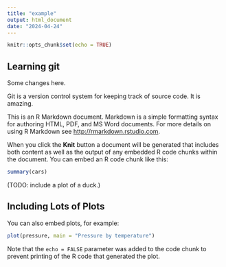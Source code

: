 ```yaml
---
title: "example"
output: html_document
date: "2024-04-24"
---
```


```r
knitr::opts_chunk$set(echo = TRUE)
```

## Learning git

Some changes here.

Git is a version control system for keeping track of source code. It is amazing.

This is an R Markdown document. Markdown is a simple formatting syntax for authoring HTML, PDF, and MS Word documents. For more details on using R Markdown see <http://rmarkdown.rstudio.com>.

When you click the **Knit** button a document will be generated that includes both content as well as the output of any embedded R code chunks within the document. You can embed an R code chunk like this:

```r
summary(cars)
```
(TODO: include a plot of a duck.)

## Including Lots of Plots

You can also embed plots, for example:

```r
plot(pressure, main = "Pressure by temperature")
```

Note that the `echo = FALSE` parameter was added to the code chunk to prevent printing of the R code that generated the plot.
